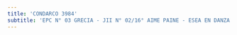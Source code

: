 ```yaml
---
title: 'CONDARCO 3984'
subtitle: 'EPC N° 03 GRECIA - JII N° 02/16° AIME PAINE - ESEA EN DANZA MASTRAZZI CURSO VOCACIONAL DE DANZA Y EXPRESIÓN CORPORAL INFANTIL N° 03'
---
```



